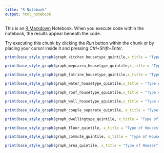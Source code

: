 ```yaml
---
title: "R Notebook"
output: html_notebook
---
```


This is an [R Markdown](http://rmarkdown.rstudio.com) Notebook. When you execute code within the notebook, the results appear beneath the code. 

Try executing this chunk by clicking the *Run* button within the chunk or by placing your cursor inside it and pressing *Ctrl+Shift+Enter*. 

```r
print(base_style_graph(graph_kitchen_housetype_quintile,x_title = "Type of Houses",y_title = "Household(in %)",legend_title = "Kitchen type"))
```

```r
print(base_style_graph(graph_mepcarea_housetype_quintile,x_title = "Type of Houses",y_title = "Median Per capita Area",legend_title = ""))
```

```r
print(base_style_graph(graph_latrine_housetype_quintile,x_title = "Type of Houses",y_title = "Households(In %)",legend_title = "Latrine Access:"))
```

```r
print(base_style_graph(graph_water_housetype_quintile,x_title = "Type of Houses",y_title = "Households(In %)",legend_title = "Water Access:"))
```
```r
print(base_style_graph(graph_roof_housetype_qquintile,x_title = "Type of Houses",y_title = "Households(In %)",legend_title = "Roof Type:"))
```
```r
print(base_style_graph(graph_wall_housetype_qquintile,x_title = "Type of Houses",y_title = "Households(In %)",legend_title = "Wall Type:"))
```
```r
print(base_style_graph(graph_couple_separate_quintile, x_title = "Type of Houses", y_title = "Households(In %)",legend_title = "Couple with room:"))
```
```r
print(base_style_graph(graph_dwellingtype_quintile, x_title = "Type of Houses", y_title = "Households(In %)",legend_title = "Type of Dwelling:"))
```

```r
print(base_style_graph(graph_floor_quintile, x_title = "Type of Houses", y_title = "Households(In %)",legend_title = "Type of Building(By no. of Floor):"))
```
```r
print(base_style_graph(graph_commute_quintile, x_title = "Type of Houses", y_title = "Households(In %)",legend_title = "Commute Distance:"))
```

```r
print(base_style_graph(graph_area_quintile, x_title = "Type of Houses", y_title = "Households(In %)",legend_title = "Area Type:"))
```


